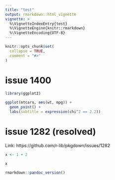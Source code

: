 ```yaml
---
title: "test"
output: rmarkdown::html_vignette
vignette: >
  %\VignetteIndexEntry{test}
  %\VignetteEngine{knitr::rmarkdown}
  %\VignetteEncoding{UTF-8}
---
```


```r
knitr::opts_chunk$set(
  collapse = TRUE,
  comment = "#>"
)
```

# issue 1400

```r
library(ggplot2)

ggplot(mtcars, aes(wt, mpg)) +
  geom_point() +
  labs(subtitle = expression(chi^2 == 2.2))
```

# issue 1282 (resolved)

Link: https://github.com/r-lib/pkgdown/issues/1282

```r
x <- 1 + 2

x
```

```r
rmarkdown::pandoc_version()
```
